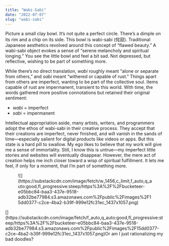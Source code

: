 ```yaml
---
title: "Wabi-Sabi"
date: "2022-07-07"
slug: "wabi-sabi"
---
```


Picture a small clay bowl. It’s not quite a perfect circle. There’s a dimple on its rim and a chip on its side. This bowl is wabi-sabi (侘寂). Traditional Japanese aesthetics revolved around this concept of “flawed beauty.” A wabi-sabi object evokes a sense of “serene melancholy and spiritual longing.” You see the little bowl and feel a bit sad. Not depressed, but reflective, wishing to be part of something more.

While there’s no direct translation, *wabi* roughly meant “alone or separate from others,” and *sabi* meant “withered or capable of rust.” Things apart from others are imperfect, wanting to be part of the collective soul. Items capable of rust are impermanent, transient to this world. With time, the words gathered more positive connotations but retained their original sentiment:

- *wabi* = imperfect
- *sabi* = impermanent

Intellectual appropriation aside, many artists, writers, and programmers adopt the ethos of wabi-sabi in their creative process. They accept that their creations are imperfect, never finished, and will vanish in the sands of time—especially salient for digital products like videos or apps. But this state is a hard pill to swallow. My ego likes to believe that my work will give me a sense of immortality. Still, I know this is untrue—my imperfect little stories and websites will eventually disappear. However, the mere act of creation helps me inch closer toward a wisp of spiritual fulfillment. It lets me feel, if only for a moment, that I’m part of something more.

<div class="wp-block-image"><figure class="aligncenter is-resized">![](https://substackcdn.com/image/fetch/w_1456,c_limit,f_auto,q_auto:good,fl_progressive:steep/https%3A%2F%2Fbucketeer-e05bbc84-baa3-437e-9518-adb32be77984.s3.amazonaws.com%2Fpublic%2Fimages%2F15dd0377-c2ce-4ba2-b39f-999e12fc31ec_1437x1057.png)</figure></div>[](https://substackcdn.com/image/fetch/f_auto,q_auto:good,fl_progressive:steep/https%3A%2F%2Fbucketeer-e05bbc84-baa3-437e-9518-adb32be77984.s3.amazonaws.com%2Fpublic%2Fimages%2F15dd0377-c2ce-4ba2-b39f-999e12fc31ec_1437x1057.png)Or am I just rationalizing my bad doodles?